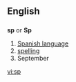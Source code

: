 ==English==
==={{abbreviation}}===
'''sp''' or '''Sp'''

# [[Spanish language]]
# [[spelling]]
# September

[[vi:sp]]